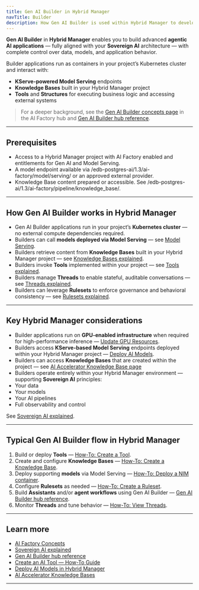 ```yaml
---
title: Gen AI Builder in Hybrid Manager
navTitle: Builder
description: How Gen AI Builder is used within Hybrid Manager to develop agentic AI applications.
---
```


**Gen AI Builder** in **Hybrid Manager** enables you to build advanced **agentic AI applications** — fully aligned with your **Sovereign AI** architecture — with complete control over data, models, and application behavior.

Builder applications run as containers in your project’s Kubernetes cluster and interact with:

-   **KServe-powered Model Serving** endpoints
-   **Knowledge Bases** built in your Hybrid Manager project
-   **Tools** and **Structures** for executing business logic and accessing external systems

> For a deeper background, see the [Gen AI Builder concepts page](/edb-postgres-ai/1.3/ai-factory/concepts) in the AI Factory hub and [Gen AI Builder hub reference](/edb-postgres-ai/1.3/ai-factory/gen-ai).

* * *

## Prerequisites

- Access to a Hybrid Manager project with AI Factory enabled and entitlements for Gen AI and Model Serving.
- A model endpoint available via /edb-postgres-ai/1.3/ai-factory/model/serving/ or an approved external provider.
- Knowledge Base content prepared or accessible. See /edb-postgres-ai/1.3/ai-factory/pipeline/knowledge_base/.

* * *

## How Gen AI Builder works in Hybrid Manager

-   Gen AI Builder applications run in your project’s **Kubernetes cluster** — no external compute dependencies required.
-   Builders can call **models deployed via Model Serving** — see [Model Serving](/edb-postgres-ai/1.3/ai-factory/model/serving/).
-   Builders retrieve content from **Knowledge Bases** built in your Hybrid Manager project — see [Knowledge Bases explained](/edb-postgres-ai/1.3/ai-factory/concepts/explained).
-   Builders invoke **Tools** implemented within your project — see [Tools explained](/edb-postgres-ai/1.3/ai-factory/gen-ai/reference/tools/).
-   Builders manage **Threads** to enable stateful, auditable conversations — see [Threads explained](/edb-postgres-ai/1.3/ai-factory/gen-ai/threads/).
-   Builders can leverage **Rulesets** to enforce governance and behavioral consistency — see [Rulesets explained](/edb-postgres-ai/1.3/ai-factory/gen-ai/rulesets/).

* * *

## Key Hybrid Manager considerations

-   Builder applications run on **GPU-enabled infrastructure** when required for high-performance inference — [Update GPU Resources](/edb-postgres-ai/1.3/ai-factory/model/update-gpu-resources/).
-   Builders access **KServe-based Model Serving** endpoints deployed within your Hybrid Manager project — [Deploy AI Models](/edb-postgres-ai/1.3/ai-factory/model/deploy-nim-container/).
-   Builders can access **Knowledge Bases** that are created within the project — see [AI Accelerator Knowledge Base page](/edb-postgres-ai/1.3/ai-factory/pipeline/knowledge_base/)
-   Builders operate entirely within your Hybrid Manager environment — supporting **Sovereign AI** principles:
-   Your data
-   Your models
-   Your AI pipelines
-   Full observability and control

See [Sovereign AI explained](/edb-postgres-ai/1.3/ai-factory/concepts/sovereign-ai).

* * *

## Typical Gen AI Builder flow in Hybrid Manager

1.  Build or deploy **Tools** — [How-To: Create a Tool](/edb-postgres-ai/1.3/ai-factory/gen-ai/reference/tools/).
2.  Create and configure **Knowledge Bases** — [How-To: Create a Knowledge Base](/edb-postgres-ai/1.3/hybrid-manager/ai-factory/gen-ai/builder).
3.  Deploy supporting **models** via Model Serving — [How-To: Deploy a NIM container](/edb-postgres-ai/1.3/ai-factory/model/deploy-nim-container/).
4.  Configure **Rulesets** as needed — [How-To: Create a Ruleset](/edb-postgres-ai/1.3/ai-factory/gen-ai/rulesets/).
5.  Build **Assistants** and/or **agent workflows** using Gen AI Builder — [Gen AI Builder hub reference](/edb-postgres-ai/1.3/ai-factory/gen-ai).
6.  Monitor **Threads** and tune behavior — [How-To: View Threads](/edb-postgres-ai/1.3/ai-factory/gen-ai/threads/).

* * *

## Learn more

-   [AI Factory Concepts](/edb-postgres-ai/1.3/ai-factory/concepts)
-   [Sovereign AI explained](/edb-postgres-ai/1.3/ai-factory/concepts/sovereign-ai)
-   [Gen AI Builder hub reference](/edb-postgres-ai/1.3/ai-factory/gen-ai)
-   [Create an AI Tool — How-To Guide](/edb-postgres-ai/1.3/ai-factory/gen-ai/reference/tools/)
-   [Deploy AI Models in Hybrid Manager](../model/serving)
-   [AI Accelerator Knowledge Bases](/edb-postgres-ai/1.3/ai-factory/pipeline/knowledge_base/)

* * *
